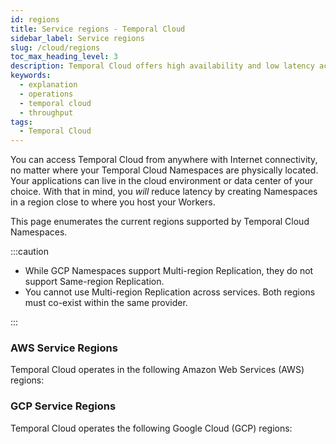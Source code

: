```yaml
---
id: regions
title: Service regions - Temporal Cloud
sidebar_label: Service regions
slug: /cloud/regions
toc_max_heading_level: 3
description: Temporal Cloud offers high availability and low latency across multiple cloud provider regions with adjustable throughput limits and robust latency targets. Contact us for more details.
keywords:
  - explanation
  - operations
  - temporal cloud
  - throughput
tags:
  - Temporal Cloud
---
```


You can access Temporal Cloud from anywhere with Internet connectivity, no matter where your Temporal Cloud Namespaces are physically located.
Your applications can live in the cloud environment or data center of your choice.
With that in mind, you _will_ reduce latency by creating  Namespaces in a region close to where you host your Workers.

This page enumerates the current regions supported by Temporal Cloud Namespaces.

:::caution

- While GCP Namespaces support Multi-region Replication, they do not support Same-region Replication.
- You cannot use Multi-region Replication across services.
  Both regions must co-exist within the same provider.

:::

### AWS Service Regions

Temporal Cloud operates in the following Amazon Web Services (AWS) regions:


<AWSRegions />

### GCP Service Regions

Temporal Cloud operates the following Google Cloud (GCP) regions:


<GCPRegions />


